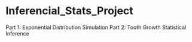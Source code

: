 Inferencial_Stats_Project
=========================

Part 1: Exponential Distribution Simulation \n
Part 2: Tooth Growth Statistical Inference
